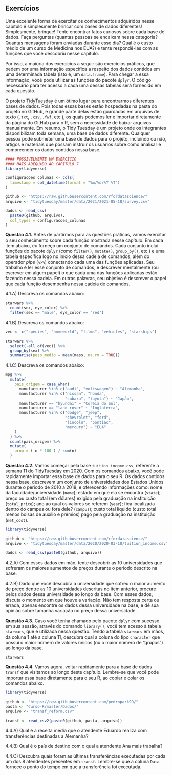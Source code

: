 



## Exercícios {.unnumbered}



Uma excelente forma de exercitar os conhecimentos adquiridos nesse capítulo é simplesmente brincar com bases de dados diferentes! Simplesmente, brinque! Tente encontrar fatos curiosos sobre cada base de dados. Faça perguntas (quantas pessoas se encaixam nessa categoria? Quantas mensagens foram enviadas durante esse dia? Qual é o custo médio de um curso de Medicina nos EUA?) e tente respondê-las com as funções que você descobriu nesse capítulo.

Por isso, a maioria dos exercícios a seguir são exercícios práticos, que pedem por uma informação específica a respeito dos dados contidos em uma determinada tabela (isto é, um `data.frame`). Para chegar a essa informação, você pode utilizar as funções do pacote `dplyr`. O código necessário para ter acesso a cada uma dessas tabelas será fornecido em cada questão.

O projeto [TidyTuesday](https://github.com/rfordatascience/tidytuesday) é um ótimo lugar para encontrarmos diferentes bases de dados. Pois todas essas bases estão hospedadas na pasta do projeto no GitHub, e grande parte delas estão guardadas em arquivos de texto (`.txt`, `.csv`, `.fwf`, etc.), os quais podemos ler e importar diretamente da página do GitHub para o R, sem a necessidade de baixar arquivos manualmente. Em resumo, o Tidy Tuesday é um projeto onde os integrantes disponibilizam toda semana, uma base de dados diferente. Qualquer pessoa pode submeter uma base de dados para o projeto, incluindo ou não, artigos e materiais que possam instruir os usuários sobre como analisar e compreender os dados contidos nessa base.



```{r, eval = FALSE, include = FALSE}
#### POSSIVELMENTE UM EXERCÍCIO 
#### MAIS ADEQUADO AO CAPÍTULO 7
library(tidyverse)

configuracoes_colunas <- cols(
  timestamp = col_datetime(format = "%m/%d/%Y %T")
)

github <- "https://raw.githubusercontent.com/rfordatascience/"
arquivo <- "tidytuesday/master/data/2021/2021-05-18/survey.csv"

dados <- read_csv(
  paste0(github, arquivo),
  col_types = configuracoes_colunas
)
```






**Questão 4.1.** Antes de partirmos para as questões práticas, vamos exercitar o seu conhecimento sobre cada função mostrada nesse capítulo. Em cada item abaixo, eu forneço um conjunto de comandos. Cada conjunto inclui funções do pacote `dplyr` (como `filter()`, `mutate()`, `group_by()`, etc.) e uma tabela específica logo no início dessa cadeia de comandos, além do operador *pipe* (` %>% `) conectando cada uma das funções aplicadas. Seu trabalho é ler esse conjunto de comandos, e descrever mentalmente (ou escrever em algum papel) o que cada uma das funções aplicadas estão fazendo nessa cadeia. Em outras palavras, seu objetivo é descrever o papel que cada função desempenha nessa cadeia de comandos.


4.1.A) Descreva os comandos abaixo:

```{r, eval = FALSE}
starwars %>% 
  count(sex, eye_color) %>% 
  filter(sex == "male", eye_color == "red")
```



4.1.B) Descreva os comandos abaixo:


```{r, eval = FALSE}
vec <- c("species", "homeworld", "films", "vehicles", "starships")

starwars %>% 
  select(-all_of(vec)) %>% 
  group_by(sex) %>% 
  summarise(peso_medio = mean(mass, na.rm = TRUE))
```



4.1.C) Descreva os comandos abaixo:

```{r, eval = FALSE}
mpg %>% 
  mutate(
    pais_origem = case_when(
      manufacturer %in% c("audi", "volkswagen") ~ "Alemanha",
      manufacturer %in% c("nissan", "honda",
                          "subaru", "toyota") ~ "Japão",
      manufacturer == "hyundai" ~ "Coréia do Sul",
      manufacturer == "land rover" ~ "Inglaterra",
      manufacturer %in% c("dodge", "jeep", 
                          "chevrolet", "ford",
                          "lincoln", "pontiac",
                          "mercury") ~ "EUA"
    )
  ) %>% 
  count(pais_origem) %>% 
  mutate(
    prop = ( n * 100 ) / sum(n)
  )
```






**Questão 4.2.** Vamos começar pela base `tuition_income.csv`, referente a semana 11 do TidyTuesday em 2020. Com os comandos abaixo, você pode rapidamente importar essa base de dados para o seu R. Os dados contidos nessa base, descrevem um conjunto de universidades dos Estados Unidos durante o período de 2010 a 2018, e oferecendo informações como: nome da faculdade/universidade (`name`); estado em que ela se encontra (`state`); preço ou custo total (em dólares) exigido pela graduação na instituição (`total_price`); ano ao qual os valores se referem (`year`); fica localizada dentro do campus ou fora dele? (`campus`); custo total líquido (custo total menos bolsas de auxílio e prêmios) pago pela graduação na instituição (`net_cost`).


```{r, eval = F}
library(tidyverse)

github <- "https://raw.githubusercontent.com/rfordatascience/"
arquivo <- "tidytuesday/master/data/2020/2020-03-10/tuition_income.csv"

dados <- read_csv(paste0(github, arquivo))
```




4.2.A) Com esses dados em mão, tente descobrir as 10 universidades que sofreram os maiores aumentos de preços durante o período descrito na base.


4.2.B) Dado que você descubra a universidade que sofreu o maior aumento de preço dentre as 10 universidades descritas no item anterior, procure pelos dados dessa universidade ao longo da base. Com esses dados, discuta o momento em que houve a variação. Não tem resposta certa ou errada, apenas encontre os dados dessa universidade na base, e dê sua opinião sobre tamanha variação no preço dessa universidade.




**Questão 4.3.** Caso você tenha chamado pelo pacote `dplyr` com sucesso em sua sessão, através do comando `library()`, você tem acesso à tabela `starwars`, que é utilizada nessa questão. Tendo a tabela `starwars` em mãos, da coluna 1 até a coluna 11, descubra qual a coluna do tipo `character` que possui o maior número de valores únicos (ou o maior número de "grupos") ao longo da base.


```{r, eval = TRUE}
starwars
```




**Questão 4.4.** Vamos agora, voltar rapidamente para a base de dados `transf` que visitamos ao longo deste capítulo. Lembre-se que você pode importar essa base diretamente para o seu R, ao copiar e colar os comandos abaixo.

```{r, eval = FALSE}
library(tidyverse)

github <- "https://raw.githubusercontent.com/pedropark99/"
pasta <- "Curso-R/master/Dados/"
arquivo <- "transf_reform.csv"

transf <- read_csv2(paste0(github, pasta, arquivo))
```


4.4.A) Qual é a receita média que o atendente Eduardo realiza com transferências destinadas à Alemanha?


4.4.B) Qual é o país de destino com o qual a atendente Ana mais trabalha?


4.4.C) Descubra quais foram as últimas transferências executadas por cada um dos 8 atendentes presentes em `transf`. Lembre-se que a coluna `Data` fornece o ponto do tempo em que a transferência foi executada.









